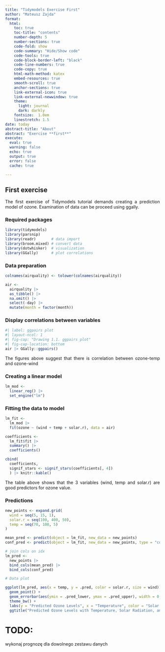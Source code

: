 ```yaml
---
title: "Tidymodels Exercise First"
author: "Mateusz Zajda"
format: 
  html:
    toc: true
    toc-title: "contents"
    number-depth: 5
    number-sections: true
    code-fold: show
    code-summary: "Hide/Show code"
    code-tools: true
    code-block-border-left: "black"
    code-line-numbers: true
    code-copy: true
    html-math-method: katex
    embed-resources: true
    smooth-scroll: true
    anchor-sections: true
    link-external-icon: true
    link-external-newwindow: true
    theme: 
      light: journal
      dark: darkly
    fontsize:  1.0em
    linestretch: 1.5
date: today
abstract-title: "About"
abstract: "Exercise **first**"
execute: 
  eval: true
  warning: false
  echo: true
  output: true
  error: false
  cache: true

---
```


```{=html}
<style type="text/css"> body {text-align: justify} </style>
```
## First exercise
The first exercise of Tidymodels tutorial demands creating a prediction model of ozone.
Examination of data can be proceed using ggally.

### Required packages

```r
library(tidymodels)
library(parsnip)
library(readr)       # data import
library(broom.mixed) # convert data
library(dotwhisker)  # visualization
library(GGally)      # plot correlations
```

### Data preparation

```r
colnames(airquality) <- tolower(colnames(airquality))

air <-
  airquality |>
  as_tibble() |>
  na.omit() |> 
  select(-day) |> 
  mutate(month = factor(month)) 

```

### Display correlations between variables

```r
#| label: ggpairs plot
#| layout-ncol: 1
#| fig-cap: "Drawing 1.1. ggpairs plot"
#| fig-cap-location: bottom
air |> GGally::ggpairs()
```

The figures above suggest that there is correlation between ozone-temp and ozone-wind

### Creating a linear model
```r
lm_mod <- 
  linear_reg() |> 
  set_engine("lm")

```

### Fitting the data to model

```r
lm_fit <-  
  lm_mod |>
  fit(ozone ~ (wind + temp + solar.r), data = air)

coefficients <- 
  lm_fit$fit |>  
  summary() |> 
  coefficients()

cbind(
  coefficients,
  signif_stars <- signif_stars(coefficients[, 4])
  ) |> knitr::kable()

```

The table above shows that the 3 variables (wind, temp and solar.r) are good predictors for ozone value.

### Predictions
```r

new_points <- expand.grid(
  wind = seq(5, 15, 1),
  solar.r = seq(100, 400, 50),
  temp = seq(70, 100, 5)
)

mean_pred <- predict(object = lm_fit, new_data = new_points)
conf_pred <- predict(object = lm_fit, new_data = new_points, type = "conf_int")

# join cols on idx
lm_pred <- 
  new_points |> 
  bind_cols(mean_pred) |> 
  bind_cols(conf_pred)

# Data plot

ggplot(lm_pred, aes(x = temp, y = .pred, color = solar.r, size = wind)) +
  geom_point() +
  geom_errorbar(aes(ymin = .pred_lower, ymax = .pred_upper), width = 0.05) +
  theme_bw() +
  labs(y = "Predicted Ozone Levels", x = "Temperature", color = "Solar Radiation", size = "Wind Speed") +
  ggtitle("Predicted Ozone Levels with Temperature, Solar Radiation, and Wind Speed")


```

# TODO:
wykonaj prognozę dla dowolnego zestawu danych
